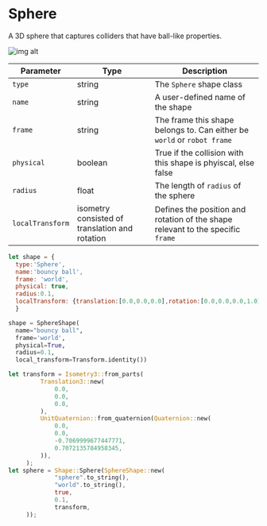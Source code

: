 # Sphere

A 3D sphere that captures colliders that have ball-like properties. 

![img alt](/img/sphere.png)

| Parameter |Type| Description |
|---|---|--|
|`type`|string|The `Sphere` shape class|
|`name`|string|A user-defined name of the shape|
|`frame`|string|The frame this shape belongs to. Can either be `world` or `robot frame`|
|`physical`|boolean|True if the collision with this shape is phyiscal, else false|
|`radius`|float|The length of `radius` of the sphere|
|`localTransform`|isometry consisted of translation and rotation|Defines the position and rotation of the shape relevant to the specific `frame`|

<Tabs>
  <TabItem value="js" label="Javascript">

  ```js
  let shape = {
    type:'Sphere',
    name:'bouncy ball',
    frame: 'world',
    physical: true,
    radius:0.1,
    localTransform: {translation:[0.0,0.0,0.0],rotation:[0.0,0.0,0.0,1.0]} // [x, y, z, w] ordering for quaternion
    }
  ```

  </TabItem>
  <TabItem value="py" label="Python">

  ```py
  shape = SphereShape(
    name="bouncy ball",
    frame='world',
    physical=True,
    radius=0.1,
    local_transform=Transform.identity())
  ```
   </TabItem>
   <TabItem value= "rust" label="Rust"> 

   ```rust
   let transform = Isometry3::from_parts(
            Translation3::new(
                0.0,
                0.0,
                0.0,
            ),
            UnitQuaternion::from_quaternion(Quaternion::new(
                0.0,
                0.0,
                -0.7069999677447771,
                0.7072135784958345,
            )),
        );
   let sphere = Shape::Sphere(SphereShape::new(
                "sphere".to_string(),
                "world".to_string(),
                true,
                0.1,
                transform,     
        ));  
   ``` 
   </TabItem>
</Tabs> 
